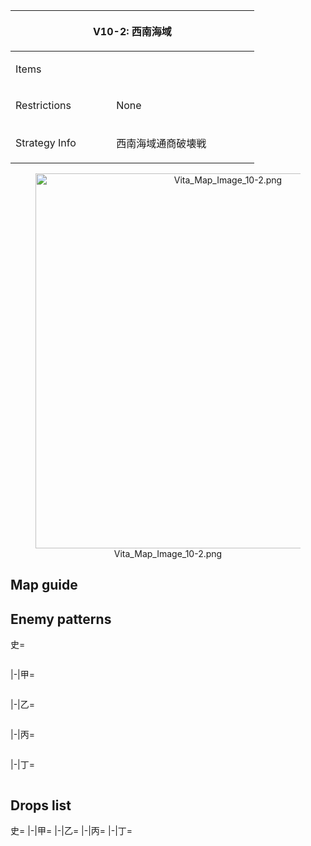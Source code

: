 {| class="article-table" style="width:100%;"
|-
! colspan="2" style="text-align:center;width:70%;" | V10-2: 西南海域
| rowspan="3" style="text-align:center;width:30%;" | [[File:Vita Map Banner 10-2.png|400px]]
|-
! Items
| {{Fuel}}{{Steel}}
|-
! Restrictions
| None
|-
! Strategy Info
|西南海域通商破壊戦
|通商破壊艦隊を展開し、西南海域における敵の海上補給路を<br>叩き、深海棲艦戦力の拡大を阻止、抑制せよ！艦隊、出撃！
|}
<center>[[File:Vita Map Image 10-2.png|600px]]</center>
==Map guide==
{{Map/Branching
|id = V10-2
|0 -> F = *Meet any of the following requirements :
**CL ≧ 1 and DD ≧ 4
**BBV ≧ 2, CL ≧ 1 and DD ≧ 3
**{{ShipLink|Akitsushima}} in the fleet, CV(L/B) = 0 and DD ≧ 2
*Do not meet any of the above requirements and meet all of the following ones for random routing (50% for F/50% for C)
**CV(L/B) = 0
**DD ≧ 2
|0 -> C = * Do not meet the requirements for F
|B/empty -> A/resource, E = *Choice node
|H/resource -> K = *Pass the LoS check
|H/resource -> J/empty = *Fail the LoS check
}}

==Enemy patterns==
<tabber>史=
<div class="scrollable" style="width:800px;max-height:400px;overflow:auto;">
{{Map/Nodes|name=任務部隊 前衛部隊
|C
|Normal/BaseXP
|{{Formation|Line Ahead}}
|150
|566
|559
|559
|555
|576
|576
|-
|C
|Normal/BaseXP
|{{Formation|Double Line}}
|150
|566
|559
|559
|555
|576
|576
|-
|C
|Normal/BaseXP
|{{Formation|Line Ahead}}
|120
|527
|559
|559
|555
|575
|575
|-
|C
|Normal/BaseXP
|{{Formation|Double Line}}
|120
|527
|559
|559
|555
|575
|575
|-
}}
{{Map/Nodes|name=任務部隊 A群
|D
|Normal/BaseXP
|{{Formation|Diamond}}
|270
|579
|579
|592
|591
|576
|576
|-
|D
|Normal/BaseXP
|{{Formation|Diamond}}
|250
|579
|579
|591
|591
|576
|576
|-
|D
|Normal/BaseXP
|{{Formation|Diamond}}
|220
|579
|528
|591
|591
|576
|576
|-
|D
|Normal/BaseXP
|{{Formation|Diamond}}
|180
|528
|528
|591
|576
|575
|575
|-
}}
{{Map/Nodes|name=任務部隊 B群
|E
|Normal/BaseXP
|{{Formation|Diamond}}
|210
|579
|527
|591
|591
|576
|576
|-
|E
|Normal/BaseXP
|{{Formation|Diamond}}
|180
|579
|527
|591
|576
|576
|575
|-
|E
|Normal/BaseXP
|{{Formation|Diamond}}
|170
|579
|527
|591
|576
|575
|575
|-
|E
|Normal/BaseXP
|{{Formation|Diamond}}
|150
|528
|527
|591
|576
|575
|575
|-
}}
{{Map/Nodes|name=哨戒部隊
|F
|Normal/BaseXP
|{{Formation|Line Ahead}}
|130
|555
|554
|576
|576
|534
|-
|F
|Normal/BaseXP
|{{Formation|Line Ahead}}
|120
|555
|554
|575
|575
|534
|-
|F
|Normal/BaseXP
|{{Formation|Line Ahead}}
|110
|555
|554
|575
|575
|532
|-
}}
{{Map/Nodes|name=東洋潜水艦部隊
|G
|Normal/BaseXP
|{{Formation|Echelon}}
|90
|534
|532
|532
|532
|-
|G
|Normal/BaseXP
|{{Formation|Line Abreast}}
|90
|534
|532
|532
|532
|-
|G
|Normal/BaseXP
|{{Formation|Echelon}}
|80
|532
|532
|532
|532
|-
}}
{{Map/Nodes|name=輸送船団 護衛部隊
|I
|Normal/BaseXP
|{{Formation|Line Ahead}}
|180
|643
|555
|576
|576
|576
|576
|-
|I
|Normal/BaseXP
|{{Formation|Line Ahead}}
|160
|642
|555
|576
|576
|575
|575
|-
|I
|Normal/BaseXP
|{{Formation|Line Ahead}}
|140
|641
|555
|575
|575
|575
|575
|-
}}
{{Map/Nodes|name=輸送船団 本隊
|K
|Boss/BaseXP
|{{Formation|Double Line}}
|250
|560
|558
|558
|597
|576
|576
|-
|K
|Boss/BaseXP
|{{Formation|Double Line}}
|230
|560
|558
|558
|558
|576
|576
|-
|K
|Boss/BaseXP
|{{Formation|Double Line}}
|220
|560
|558
|558
|526
|576
|576
|-
|K
|Boss/BaseXP
|{{Formation|Double Line}}
|200
|560
|558
|526
|526
|575
|575
|-
}}
</div> <!-- overflow -->
|-|甲=
<div class="scrollable" style="width:800px;max-height:400px;overflow:auto;">
{{Map/Nodes|name=任務部隊 前衛部隊
|C
|Normal/BaseXP
|{{Formation|Double Line}}
|150
|566
|559
|559
|555
|576
|576
|-
|C
|Normal/BaseXP
|{{Formation|Line Ahead}}
|120
|527
|559
|559
|555
|575
|575
|-
|C
|Normal/BaseXP
|{{Formation|Double Line}}
|120
|527
|559
|559
|555
|575
|575
|-
|C
|Normal/BaseXP
|{{Formation|Line Ahead}}
|100
|527
|527
|554
|575
|501
|501
|-
|C
|Normal/BaseXP
|{{Formation|Double Line}}
|100
|527
|527
|554
|575
|501
|501
|-
}}
{{Map/Nodes|name=任務部隊 A群
|D
|Normal/BaseXP
|{{Formation|Diamond}}
|220
|579
|528
|591
|591
|576
|576
|-
|D
|Normal/BaseXP
|{{Formation|Diamond}}
|180
|528
|528
|591
|576
|575
|575
|-
|D
|Normal/BaseXP
|{{Formation|Diamond}}
|160
|528
|528
|591
|576
|501
|501
|-
|D
|Normal/BaseXP
|{{Formation|Diamond}}
|150
|528
|525
|591
|575
|501
|501
|-
}}
{{Map/Nodes|name=任務部隊 B群
|E
|Normal/BaseXP
|{{Formation|Diamond}}
|170
|579
|527
|591
|576
|575
|575
|-
|E
|Normal/BaseXP
|{{Formation|Diamond}}
|150
|528
|527
|591
|576
|575
|575
|-
|E
|Normal/BaseXP
|{{Formation|Diamond}}
|140
|528
|527
|591
|575
|575
|501
|-
|E
|Normal/BaseXP
|{{Formation|Diamond}}
|130
|528
|527
|591
|575
|501
|501
|-
}}
{{Map/Nodes|name=哨戒部隊
|F
|Normal/BaseXP
|{{Formation|Line Ahead}}
|120
|555
|554
|575
|575
|534
|-
|F
|Normal/BaseXP
|{{Formation|Line Ahead}}
|110
|555
|554
|575
|575
|532
|-
|F
|Normal/BaseXP
|{{Formation|Line Ahead}}
|90
|555
|575
|575
|575
|530
|-
|F
|Normal/BaseXP
|{{Formation|Double Line}}
|90
|555
|575
|575
|575
|530
|-
}}
{{Map/Nodes|name=東洋潜水艦部隊
|G
|Normal/BaseXP
|{{Formation|Echelon}}
|80
|532
|532
|532
|532
|-
|G
|Normal/BaseXP
|{{Formation|Line Abreast}}
|80
|532
|532
|532
|532
|-
|G
|Normal/BaseXP
|{{Formation|Echelon}}
|70
|532
|532
|530
|530
|-
|G
|Normal/BaseXP
|{{Formation|Line Abreast}}
|70
|532
|532
|530
|530
|-
}}
{{Map/Nodes|name=輸送船団 護衛部隊
|I
|Normal/BaseXP
|{{Formation|Line Ahead}}
|160
|642
|555
|576
|576
|575
|575
|-
|I
|Normal/BaseXP
|{{Formation|Line Ahead}}
|140
|641
|555
|575
|575
|575
|575
|-
|I
|Normal/BaseXP
|{{Formation|Double Line}}
|140
|641
|555
|575
|575
|575
|575
|-
|I
|Normal/BaseXP
|{{Formation|Line Ahead}}
|120
|555
|554
|575
|575
|575
|575
|-
|I
|Normal/BaseXP
|{{Formation|Double Line}}
|120
|555
|554
|575
|575
|575
|575
|-
}}
{{Map/Nodes|name=輸送船団 本隊
|K
|Boss/BaseXP
|{{Formation|Double Line}}
|220
|560
|558
|558
|526
|576
|576
|-
|K
|Boss/BaseXP
|{{Formation|Double Line}}
|200
|560
|558
|526
|526
|575
|575
|-
|K
|Boss/BaseXP
|{{Formation|Double Line}}
|190
|560
|526
|526
|526
|575
|575
|-
|K
|Boss/BaseXP
|{{Formation|Double Line}}
|170
|560
|526
|513
|513
|575
|575
|-
}}
</div> <!-- overflow -->
|-|乙=
<div class="scrollable" style="width:800px;max-height:400px;overflow:auto;">
{{Map/Nodes|name=任務部隊 前衛部隊
|C
|Normal/BaseXP
|{{Formation|Line Ahead}}
|100
|527
|527
|554
|575
|501
|501
|-
|C
|Normal/BaseXP
|{{Formation|Double Line}}
|100
|527
|527
|554
|575
|501
|501
|-
|C
|Normal/BaseXP
|{{Formation|Line Ahead}}
|80
|527
|521
|521
|501
|501
|501
|-
|C
|Normal/BaseXP
|{{Formation|Double Line}}
|80
|527
|521
|521
|501
|501
|501
|-
}}
{{Map/Nodes|name=任務部隊 A群
|D
|Normal/BaseXP
|{{Formation|Diamond}}
|160
|528
|528
|591
|576
|501
|501
|-
|D
|Normal/BaseXP
|{{Formation|Diamond}}
|150
|528
|525
|591
|575
|501
|501
|-
|D
|Normal/BaseXP
|{{Formation|Diamond}}
|130
|525
|525
|519
|575
|501
|501
|-
|D
|Normal/BaseXP
|{{Formation|Diamond}}
|110
|525
|525
|519
|501
|501
|501
|-
}}
{{Map/Nodes|name=任務部隊 B群
|E
|Normal/BaseXP
|{{Formation|Diamond}}
|140
|528
|527
|591
|575
|575
|501
|-
|E
|Normal/BaseXP
|{{Formation|Diamond}}
|130
|528
|527
|591
|575
|501
|501
|-
|E
|Normal/BaseXP
|{{Formation|Diamond}}
|120
|528
|591
|575
|501
|501
|501
|-
|E
|Normal/BaseXP
|{{Formation|Diamond}}
|100
|525
|519
|575
|501
|501
|-
}}
{{Map/Nodes|name=哨戒部隊
|F
|Normal/BaseXP
|{{Formation|Line Ahead}}
|90
|555
|575
|575
|575
|530
|-
|F
|Normal/BaseXP
|{{Formation|Double Line}}
|90
|555
|575
|575
|575
|530
|-
|F
|Normal/BaseXP
|{{Formation|Line Ahead}}
|70
|519
|575
|501
|501
|530
|-
|F
|Normal/BaseXP
|{{Formation|Double Line}}
|70
|519
|575
|501
|501
|530
|-
}}
{{Map/Nodes|name=東洋潜水艦部隊
|G
|Normal/BaseXP
|{{Formation|Echelon}}
|70
|532
|532
|530
|530
|-
|G
|Normal/BaseXP
|{{Formation|Line Abreast}}
|70
|532
|532
|530
|530
|-
|G
|Normal/BaseXP
|{{Formation|Echelon}}
|60
|532
|530
|530
|530
|-
|G
|Normal/BaseXP
|{{Formation|Line Abreast}}
|60
|532
|530
|530
|530
|-
|G
|Normal/BaseXP
|{{Formation|Echelon}}
|50
|532
|530
|530
|-
}}
{{Map/Nodes|name=輸送船団 護衛部隊
|I
|Normal/BaseXP
|{{Formation|Double Line}}
|140
|641
|555
|575
|575
|575
|575
|-
|I
|Normal/BaseXP
|{{Formation|Line Ahead}}
|120
|555
|554
|575
|575
|575
|575
|-
|I
|Normal/BaseXP
|{{Formation|Double Line}}
|120
|555
|554
|575
|575
|575
|575
|-
|I
|Normal/BaseXP
|{{Formation|Double Line}}
|90
|555
|518
|575
|575
|501
|501
|-
|I
|Normal/BaseXP
|{{Formation|Double Line}}
|80
|555
|518
|575
|501
|501
|501
|-
}}
{{Map/Nodes|name=輸送船団 本隊
|K
|Boss/BaseXP
|{{Formation|Double Line}}
|190
|560
|526
|526
|526
|575
|575
|-
|K
|Boss/BaseXP
|{{Formation|Double Line}}
|170
|560
|526
|513
|513
|575
|575
|-
|K
|Boss/BaseXP
|{{Formation|Double Line}}
|160
|560
|513
|513
|513
|575
|575
|-
|K
|Boss/BaseXP
|{{Formation|Double Line}}
|130
|523
|513
|513
|575
|501
|501
|-
}}
</div> <!-- overflow -->
|-|丙=
<div class="scrollable" style="width:800px;max-height:400px;overflow:auto;">
{{Map/Nodes|name=任務部隊 前衛部隊
|C
|Normal/BaseXP
|{{Formation|Double Line}}
|100
|527
|527
|554
|575
|501
|501
|-
|C
|Normal/BaseXP
|{{Formation|Line Ahead}}
|80
|527
|521
|521
|501
|501
|501
|-
|C
|Normal/BaseXP
|{{Formation|Double Line}}
|80
|527
|521
|521
|501
|501
|501
|-
|C
|Normal/BaseXP
|{{Formation|Double Line}}
|70
|522
|521
|521
|501
|501
|-
}}
{{Map/Nodes|name=任務部隊 A群
|D
|Normal/BaseXP
|{{Formation|Diamond}}
|130
|525
|525
|519
|575
|501
|501
|-
|D
|Normal/BaseXP
|{{Formation|Diamond}}
|110
|525
|525
|519
|501
|501
|501
|-
|D
|Normal/BaseXP
|{{Formation|Diamond}}
|90
|525
|519
|501
|501
|501
|-
}}
{{Map/Nodes|name=任務部隊 B群
|E
|Normal/BaseXP
|{{Formation|Diamond}}
|120
|528
|591
|575
|501
|501
|501
|-
|E
|Normal/BaseXP
|{{Formation|Diamond}}
|100
|525
|519
|575
|501
|501
|-
|E
|Normal/BaseXP
|{{Formation|Diamond}}
|80
|525
|505
|501
|501
|501
|-
}}
{{Map/Nodes|name=哨戒部隊
|F
|Normal/BaseXP
|{{Formation|Line Ahead}}
|70
|519
|575
|501
|501
|530
|-
|F
|Normal/BaseXP
|{{Formation|Double Line}}
|70
|519
|575
|501
|501
|530
|-
|F
|Normal/BaseXP
|{{Formation|Line Ahead}}
|65
|575
|501
|501
|501
|530
|-
|F
|Normal/BaseXP
|{{Formation|Double Line}}
|65
|575
|501
|501
|501
|530
|-
}}
{{Map/Nodes|name=東洋潜水艦部隊
|G
|Normal/BaseXP
|{{Formation|Echelon}}
|60
|532
|530
|530
|530
|-
|G
|Normal/BaseXP
|{{Formation|Line Abreast}}
|60
|532
|530
|530
|530
|-
|G
|Normal/BaseXP
|{{Formation|Echelon}}
|50
|532
|530
|530
|-
}}
{{Map/Nodes|name=輸送船団 護衛部隊
|I
|Normal/BaseXP
|{{Formation|Double Line}}
|90
|555
|518
|575
|575
|501
|501
|-
|I
|Normal/BaseXP
|{{Formation|Double Line}}
|80
|555
|518
|575
|501
|501
|501
|-
|I
|Normal/BaseXP
|{{Formation|Double Line}}
|65
|519
|575
|501
|501
|501
|-
}}
{{Map/Nodes|name=輸送船団 本隊
|K
|Boss/BaseXP
|{{Formation|Double Line}}
|160
|560
|513
|513
|513
|575
|575
|-
|K
|Boss/BaseXP
|{{Formation|Double Line}}
|130
|523
|513
|513
|575
|501
|501
|-
|K
|Boss/BaseXP
|{{Formation|Double Line}}
|120
|523
|513
|513
|501
|501
|501
|-
}}
</div> <!-- overflow -->
|-|丁=
<div class="scrollable" style="width:800px;max-height:400px;overflow:auto;">
{{Map/Nodes|name=任務部隊 前衛部隊
|C
|Normal/BaseXP
|{{Formation|Double Line}}
|80
|527
|521
|521
|501
|501
|501
|-
|C
|Normal/BaseXP
|{{Formation|Double Line}}
|70
|522
|521
|521
|501
|501
|-
}}
{{Map/Nodes|name=任務部隊 A群
|D
|Normal/BaseXP
|{{Formation|Diamond}}
|90
|525
|519
|501
|501
|501
|-
}}
{{Map/Nodes|name=任務部隊 B群
|E
|Normal/BaseXP
|{{Formation|Diamond}}
|100
|525
|519
|575
|501
|501
|-
|E
|Normal/BaseXP
|{{Formation|Diamond}}
|80
|525
|505
|501
|501
|501
|-
}}
{{Map/Nodes|name=哨戒部隊
|F
|Normal/BaseXP
|{{Formation|Line Ahead}}
|65
|575
|501
|501
|501
|530
|-
|F
|Normal/BaseXP
|{{Formation|Double Line}}
|65
|575
|501
|501
|501
|530
|-
}}
{{Map/Nodes|name=東洋潜水艦部隊
|G
|Normal/BaseXP
|{{Formation|Line Abreast}}
|60
|532
|530
|530
|530
|-
|G
|Normal/BaseXP
|{{Formation|Echelon}}
|50
|532
|530
|530
|-
}}
{{Map/Nodes|name=輸送船団 護衛部隊
|I
|Normal/BaseXP
|{{Formation|Double Line}}
|80
|555
|518
|575
|501
|501
|501
|-
|I
|Normal/BaseXP
|{{Formation|Double Line}}
|65
|519
|575
|501
|501
|501
|-
}}
{{Map/Nodes|name=輸送船団 本隊
|K
|Boss/BaseXP
|{{Formation|Double Line}}
|130
|523
|513
|513
|575
|501
|501
|-
|K
|Boss/BaseXP
|{{Formation|Double Line}}
|120
|523
|513
|513
|501
|501
|501
|-
}}
</div> <!-- overflow -->
</tabber>

==Drops list==
<tabber>史=
{{Map/Drops
|regular = true
|no_legend = true
|filter_button = true
|nodes =  C, D, E, F, G, I, K
|boss = K
|{{ShipFrom|163}} : I, K
|{{ShipFrom|413}} : I, K
|{{ShipFrom|78}} : I, K
|{{ShipFrom|79}} : I, K
|{{ShipFrom|66}} : I, K
|{{ShipFrom|67}} : D, I, K
|{{ShipFrom|71}} : D, I, K
|{{ShipFrom|72}} : D, I, K
|{{ShipFrom|70}} : D, E, I, K
|{{ShipFrom|62}} : D, E, I, K
|{{ShipFrom|63}} : D, E, I, K
|{{ShipFrom|65}} : D, E, I, K
|{{ShipFrom|68}} : D, E, I, K
|{{ShipFrom|21}} : D, E, F, I, K
|{{ShipFrom|22}} : D, E, F, I,
|{{ShipFrom|23}} : D, E, F, I, K
|{{ShipFrom|53}} : D, E, F, I,
|{{ShipFrom|54}} : C, D, E, F, I, K
|{{ShipFrom|55}} : C, D, E, F, I, K
|{{ShipFrom|56}} : C, D, E, F, I, K
|{{ShipFrom|95}} : C, D, E, F, I, K
|{{ShipFrom|96}} : C, D, E, F, I, K
|{{ShipFrom|97}} : C, D, E, F, I, K
|{{ShipFrom|98}} : C, D, E, F, I, K
|{{ShipFrom|48}} : C, D, E, F, I, K
|{{ShipFrom|49}} : C, D, E, F, I, K
|{{ShipFrom|17}} : C, D, E, F, I, K
|{{ShipFrom|18}} : C, D, E, F, I, K
|{{ShipFrom|19}} : C, D, E, F, I, K
|{{ShipFrom|44}} : C, D, E, F, I, K
|{{ShipFrom|45}} : C, D, E, F, I, K
|{{ShipFrom|46}} : C, D, E, F, I, K
|{{ShipFrom|186}} : K
|{{ShipFrom|190}} : K
|{{ShipFrom|20}} : K
|{{ShipFrom|52}} : K
|{{ShipFrom|38}} : K
|{{ShipFrom|39}} : K
|{{ShipFrom|40}} : K
|{{ShipFrom|41}} : K
}}
|-|甲=
{{Map/Drops
|regular = true
|no_legend = true
|filter_button = true
|nodes =  C, D, E, F, G, I, K
|boss = K
|{{ShipFrom|163}} : I, K
|{{ShipFrom|413}} : I, K
|{{ShipFrom|78}} : I, K
|{{ShipFrom|79}} : I, K
|{{ShipFrom|66}} : I, K
|{{ShipFrom|67}} : D, I, K
|{{ShipFrom|71}} : D, I, K
|{{ShipFrom|72}} : D, I, K
|{{ShipFrom|70}} : D, E, I, K
|{{ShipFrom|62}} : D, E, I, K
|{{ShipFrom|63}} : D, E, I, K
|{{ShipFrom|65}} : D, E, I, K
|{{ShipFrom|68}} : D, E, I, K
|{{ShipFrom|21}} : D, E, F, I, K
|{{ShipFrom|22}} : D, E, F, I,
|{{ShipFrom|23}} : C, D, E, F, I, K
|{{ShipFrom|53}} : C, D, E, F, I,
|{{ShipFrom|54}} : C, D, E, F, I, K
|{{ShipFrom|55}} : C, D, E, F, I, K
|{{ShipFrom|56}} : C, D, E, F, I, K
|{{ShipFrom|95}} : C, D, E, F, I, K
|{{ShipFrom|96}} : C, D, E, F, I, K
|{{ShipFrom|97}} : C, D, E, F, I, K
|{{ShipFrom|98}} : C, D, E, F, I, K
|{{ShipFrom|48}} : C, D, E, F, I, K
|{{ShipFrom|49}} : C, D, E, F, I, K
|{{ShipFrom|17}} : C, D, E, F, I, K
|{{ShipFrom|18}} : C, D, E, F, I, K
|{{ShipFrom|19}} : C, D, E, F, I, K
|{{ShipFrom|44}} : C, D, E, F, I, K
|{{ShipFrom|45}} : C, D, E, F, I, K
|{{ShipFrom|46}} : C, D, E, F, I, K
|{{ShipFrom|186}} : K
|{{ShipFrom|190}} : K
|{{ShipFrom|20}} : K
|{{ShipFrom|52}} : K
|{{ShipFrom|38}} : K
|{{ShipFrom|39}} : K
|{{ShipFrom|40}} : K
|{{ShipFrom|41}} : K
}}
|-|乙=
{{Map/Drops
|regular = true
|no_legend = true
|filter_button = true
|nodes =  C, D, E, F, G, I, K
|boss = K
|{{ShipFrom|163}} : K
|{{ShipFrom|413}} : I, K
|{{ShipFrom|78}} : I, K
|{{ShipFrom|79}} : I, K
|{{ShipFrom|66}} : D, I, K
|{{ShipFrom|67}} : D, I, K
|{{ShipFrom|71}} : D, E, I, K
|{{ShipFrom|72}} : D, E, I, K
|{{ShipFrom|70}} : D, E, I, K
|{{ShipFrom|62}} : D, E, I, K
|{{ShipFrom|63}} : D, E, I, K
|{{ShipFrom|65}} : D, E, I, K
|{{ShipFrom|68}} : D, E, I, K
|{{ShipFrom|21}} : C, D, E, F, I, K
|{{ShipFrom|22}} : C, D, E, F, I,
|{{ShipFrom|23}} : C, D, E, F, I, K
|{{ShipFrom|53}} : C, D, E, F, I,
|{{ShipFrom|54}} : C, D, E, F, I, K
|{{ShipFrom|55}} : C, D, E, F, I, K
|{{ShipFrom|56}} : C, D, E, F, I, K
|{{ShipFrom|95}} : C, D, E, F, I, K
|{{ShipFrom|96}} : C, D, E, F, I, K
|{{ShipFrom|97}} : C, D, E, F, I, K
|{{ShipFrom|98}} : C, D, E, F, I, K
|{{ShipFrom|48}} : C, D, E, F, I, K
|{{ShipFrom|49}} : C, D, E, F, I, K
|{{ShipFrom|17}} : C, D, E, F, I, K
|{{ShipFrom|18}} : C, D, E, F, I, K
|{{ShipFrom|19}} : C, D, E, F, I, K
|{{ShipFrom|44}} : C, D, E, F, I, K
|{{ShipFrom|45}} : C, D, E, F, I, K
|{{ShipFrom|46}} : C, D, E, F, I, K
|{{ShipFrom|190}} : K
|{{ShipFrom|20}} : K
|{{ShipFrom|52}} : K
|{{ShipFrom|38}} : K
|{{ShipFrom|39}} : K
|{{ShipFrom|40}} : K
|{{ShipFrom|41}} : K
}}
|-|丙=
{{Map/Drops
|regular = true
|no_legend = true
|filter_button = true
|nodes =  C, D, E, F, G, I, K
|boss = K
|{{ShipFrom|413}} : K
|{{ShipFrom|78}} : I, K
|{{ShipFrom|79}} : I, K
|{{ShipFrom|66}} : D, I, K
|{{ShipFrom|67}} : D, E, I, K
|{{ShipFrom|71}} : D, E, I, K
|{{ShipFrom|72}} : D, E, I, K
|{{ShipFrom|70}} : D, E, I, K
|{{ShipFrom|62}} : D, E, I, K
|{{ShipFrom|63}} : D, E, I, K
|{{ShipFrom|65}} : D, E, I, K
|{{ShipFrom|68}} : C, D, E, I, K
|{{ShipFrom|21}} : C, D, E, F, I, K
|{{ShipFrom|22}} : C, D, E, F, I,
|{{ShipFrom|23}} : C, D, E, F, I, K
|{{ShipFrom|53}} : C, D, E, F, I,
|{{ShipFrom|54}} : C, D, E, F, I, K
|{{ShipFrom|55}} : C, D, E, F, I, K
|{{ShipFrom|56}} : C, D, E, F, I, K
|{{ShipFrom|95}} : C, D, E, F, I, K
|{{ShipFrom|96}} : C, D, E, F, I, K
|{{ShipFrom|97}} : C, D, E, F, I, K
|{{ShipFrom|98}} : C, D, E, F, I, K
|{{ShipFrom|48}} : C, D, E, F, I, K
|{{ShipFrom|49}} : C, D, E, F, I, K
|{{ShipFrom|17}} : C, D, E, F, I, K
|{{ShipFrom|18}} : C, D, E, F, I, K
|{{ShipFrom|19}} : C, D, E, F, I, K
|{{ShipFrom|44}} : C, D, E, F, I, K
|{{ShipFrom|45}} : C, D, E, F, I, K
|{{ShipFrom|46}} : C, D, E, F, I, K
|{{ShipFrom|190}} : K
|{{ShipFrom|20}} : K
|{{ShipFrom|52}} : K
|{{ShipFrom|38}} : K
|{{ShipFrom|39}} : K
|{{ShipFrom|40}} : K
|{{ShipFrom|41}} : K
}}
|-|丁=
{{Map/Drops
|regular = true
|no_legend = true
|filter_button = true
|nodes =  C, E, F, G, I, K
|boss = K
|{{ShipFrom|413}} : K
|{{ShipFrom|78}} : I, K
|{{ShipFrom|79}} : I, K
|{{ShipFrom|66}} : I, K
|{{ShipFrom|67}} : E, I, K
|{{ShipFrom|71}} : E, I, K
|{{ShipFrom|72}} : E, I, K
|{{ShipFrom|70}} : E, I, K
|{{ShipFrom|62}} : E, I, K
|{{ShipFrom|63}} : E, I, K
|{{ShipFrom|65}} : E, I, K
|{{ShipFrom|68}} : C, E, I, K
|{{ShipFrom|21}} : C, E, F, I, K
|{{ShipFrom|22}} : C, E, F, I,
|{{ShipFrom|23}} : C, E, F, I, K
|{{ShipFrom|53}} : C, E, F, I,
|{{ShipFrom|54}} : C, E, F, I, K
|{{ShipFrom|55}} : C, E, F, I, K
|{{ShipFrom|56}} : C, E, F, I, K
|{{ShipFrom|95}} : C, E, F, I, K
|{{ShipFrom|96}} : C, E, F, I, K
|{{ShipFrom|97}} : C, E, F, I, K
|{{ShipFrom|98}} : C, E, F, I, K
|{{ShipFrom|48}} : C, E, F, I, K
|{{ShipFrom|49}} : C, E, F, I, K
|{{ShipFrom|17}} : C, E, F, I, K
|{{ShipFrom|18}} : C, E, F, I, K
|{{ShipFrom|19}} : C, E, F, I, K
|{{ShipFrom|44}} : C, E, F, I, K
|{{ShipFrom|45}} : C, E, F, I, K
|{{ShipFrom|46}} : C, E, F, I, K
|{{ShipFrom|20}} : K
|{{ShipFrom|52}} : K
|{{ShipFrom|38}} : K
|{{ShipFrom|39}} : K
|{{ShipFrom|40}} : K
|{{ShipFrom|41}} : K
}}
</tabber>